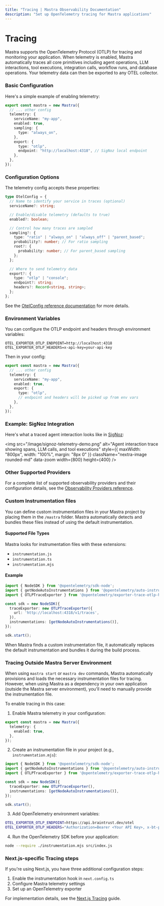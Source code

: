 ```yaml
---
title: "Tracing | Mastra Observability Documentation"
description: "Set up OpenTelemetry tracing for Mastra applications"
---
```



# Tracing

Mastra supports the OpenTelemetry Protocol (OTLP) for tracing and monitoring your application. When telemetry is enabled, Mastra automatically traces all core primitives including agent operations, LLM interactions, tool executions, integration calls, workflow runs, and database operations. Your telemetry data can then be exported to any OTEL collector.

### Basic Configuration

Here's a simple example of enabling telemetry:

```ts filename="mastra.config.ts" showLineNumbers copy
export const mastra = new Mastra({
  // ... other config
  telemetry: {
    serviceName: "my-app",
    enabled: true,
    sampling: {
      type: "always_on",
    },
    export: {
      type: "otlp",
      endpoint: "http://localhost:4318", // SigNoz local endpoint
    },
  },
});
```

### Configuration Options

The telemetry config accepts these properties:

```ts
type OtelConfig = {
  // Name to identify your service in traces (optional)
  serviceName?: string;

  // Enable/disable telemetry (defaults to true)
  enabled?: boolean;

  // Control how many traces are sampled
  sampling?: {
    type: "ratio" | "always_on" | "always_off" | "parent_based";
    probability?: number; // For ratio sampling
    root?: {
      probability: number; // For parent_based sampling
    };
  };

  // Where to send telemetry data
  export?: {
    type: "otlp" | "console";
    endpoint?: string;
    headers?: Record<string, string>;
  };
};
```

See the [OtelConfig reference documentation](../../reference/observability/otel-config.mdx) for more details.

### Environment Variables

You can configure the OTLP endpoint and headers through environment variables:

```env filename=".env" copy
OTEL_EXPORTER_OTLP_ENDPOINT=http://localhost:4318
OTEL_EXPORTER_OTLP_HEADERS=x-api-key=your-api-key
```

Then in your config:

```ts filename="mastra.config.ts" showLineNumbers copy
export const mastra = new Mastra({
  // ... other config
  telemetry: {
    serviceName: "my-app",
    enabled: true,
    export: {
      type: "otlp",
      // endpoint and headers will be picked up from env vars
    },
  },
});
```

### Example: SigNoz Integration

Here's what a traced agent interaction looks like in [SigNoz](https://signoz.io):

<img
  src="/image/signoz-telemetry-demo.png"
  alt="Agent interaction trace showing spans, LLM calls, and tool executions"
  style={{ maxWidth: "800px", width: "100%", margin: "8px 0" }}
  className="nextra-image rounded-md"
  data-zoom
  width={800}
  height={400}
/>

### Other Supported Providers

For a complete list of supported observability providers and their configuration details, see the [Observability Providers reference](../../reference/observability/providers/).

### Custom Instrumentation files

You can define custom instrumentation files in your Mastra project by placing them in the `/mastra` folder. Mastra automatically detects and bundles these files instead of using the default instrumentation.

#### Supported File Types

Mastra looks for instrumentation files with these extensions:
- `instrumentation.js`
- `instrumentation.ts` 
- `instrumentation.mjs`

#### Example

```ts filename="/mastra/instrumentation.ts" showLineNumbers copy
import { NodeSDK } from '@opentelemetry/sdk-node';
import { getNodeAutoInstrumentations } from '@opentelemetry/auto-instrumentations-node';
import { OTLPTraceExporter } from '@opentelemetry/exporter-trace-otlp-http';

const sdk = new NodeSDK({
  traceExporter: new OTLPTraceExporter({
    url: 'http://localhost:4318/v1/traces',
  }),
  instrumentations: [getNodeAutoInstrumentations()],
});

sdk.start();
```

When Mastra finds a custom instrumentation file, it automatically replaces the default instrumentation and bundles it during the build process.

### Tracing Outside Mastra Server Environment

When using `mastra start` or `mastra dev` commands, Mastra automatically provisions and loads the necessary instrumentation files for tracing. However, when using Mastra as a dependency in your own application (outside the Mastra server environment), you'll need to manually provide the instrumentation file.

To enable tracing in this case:

1. Enable Mastra telemetry in your configuration:

```typescript
export const mastra = new Mastra({
  telemetry: {
    enabled: true,
  },
});
```

2. Create an instrumentation file in your project (e.g., `instrumentation.mjs`):

```typescript
import { NodeSDK } from '@opentelemetry/sdk-node';
import { getNodeAutoInstrumentations } from '@opentelemetry/auto-instrumentations-node';
import { OTLPTraceExporter } from '@opentelemetry/exporter-trace-otlp-http';

const sdk = new NodeSDK({
  traceExporter: new OTLPTraceExporter(),
  instrumentations: [getNodeAutoInstrumentations()],
});

sdk.start();
```

3. Add OpenTelemetry environment variables:

```bash
OTEL_EXPORTER_OTLP_ENDPOINT=https://api.braintrust.dev/otel
OTEL_EXPORTER_OTLP_HEADERS="Authorization=Bearer <Your API Key>, x-bt-parent=project_name:<Your Project Name>"
```

4. Run the OpenTelemetry SDK before your application:

```bash
node --require ./instrumentation.mjs src/index.js
```

### Next.js-specific Tracing steps

If you're using Next.js, you have three additional configuration steps:

1. Enable the instrumentation hook in `next.config.ts`
2. Configure Mastra telemetry settings
3. Set up an OpenTelemetry exporter

For implementation details, see the [Next.js Tracing](./nextjs-tracing) guide.
